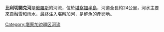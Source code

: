 {{Unreferenced|time=2021-12-15T16:06:00+00:00}}
'''比利切諾克河'''是[[俄羅斯|俄羅斯]]的河流，位於[[堪察加半島|堪察加半島]]，河道全長約24公里，河水主要來自融雪和雨水，最終注入[[堪察加河|堪察加河]]，是[[鮭魚|鮭魚]]的產卵地。

{{Russia-geo-stub}}

[[Category:堪察加边疆区河流|Category:堪察加边疆区河流]]